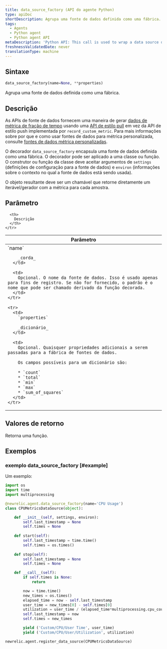 ```yaml
---
title: data_source_factory (API do agente Python)
type: apiDoc
shortDescription: Agrupa uma fonte de dados definida como uma fábrica.
tags:
  - Agents
  - Python agent
  - Python agent API
metaDescription: 'Python API: This call is used to wrap a data source defined as a factory.'
freshnessValidatedDate: never
translationType: machine
---
```


## Sintaxe

```py
data_source_factory(name=None, **properties)
```

Agrupa uma fonte de dados definida como uma fábrica.

## Descrição

As APIs de fonte de dados fornecem uma maneira de gerar [dados de métrica de fração de tempo](/docs/data-analysis/metrics/analyze-your-metrics/data-collection-metric-timeslice-event-data#timeslice-data) usando uma [API de estilo pull](/docs/agents/python-agent/supported-features/python-custom-metrics#push-versus-pull-interfaces) em vez da API de estilo push implementada por `record_custom_metric`. Para mais informações sobre por que e como usar fontes de dados para métrica personalizada, consulte [fontes de dados métrica personalizadas](/docs/agents/python-agent/supported-features/python-custom-metrics#custom-metric-data-sources).

O decorador `data_source_factory` encapsula uma fonte de dados definida como uma fábrica. O decorador pode ser aplicado a uma classe ou função. O construtor ou função da classe deve aceitar argumentos de `settings` (definições de configuração para a fonte de dados) e `environ` (informações sobre o contexto no qual a fonte de dados está sendo usada).

O objeto resultante deve ser um chamável que retorne diretamente um iterável/gerador com a métrica para cada amostra.

## Parâmetro

<table>
  <thead>
    <tr>
      <th width="25%">
        Parâmetro
      </th>

      <th>
        Descrição
      </th>
    </tr>
  </thead>

  <tbody>
    <tr>
      <td>
        `name`

        _corda_
      </td>

      <td>
        Opcional. O nome da fonte de dados. Isso é usado apenas para fins de registro. Se não for fornecido, o padrão é o nome que pode ser chamado derivado da função decorada.
      </td>
    </tr>

    <tr>
      <td>
        `properties`

        _dicionário_
      </td>

      <td>
        Opcional. Quaisquer propriedades adicionais a serem passadas para a fábrica de fontes de dados.

        Os campos possíveis para um dicionário são:

        * `count`
        * `total`
        * `min`
        * `max`
        * `sum_of_squares`
      </td>
    </tr>
  </tbody>
</table>

## Valores de retorno

Retorna uma função.

## Exemplos

### exemplo data_source_factory [#example]

Um exemplo:

```py
import os
import time
import multiprocessing

@newrelic.agent.data_source_factory(name='CPU Usage')
class CPUMetricsDataSource(object):

    def __init__(self, settings, environ):
        self.last_timestamp = None
        self.times = None
 
    def start(self):
        self.last_timestamp = time.time()
        self.times = os.times()
 
    def stop(self):
        self.last_timestamp = None
        self.times = None

    def __call__(self):
        if self.times is None:
            return

        now = time.time()
        new_times = os.times()
        elapsed_time = now - self.last_timestamp
        user_time = new_times[0] - self.times[0]
        utilization = user_time / (elapsed_time*multiprocessing.cpu_count())
        self.last_timestamp = now
        self.times = new_times

        yield ('Custom/CPU/User Time', user_time)
        yield ('Custom/CPU/User/Utilization', utilization)

newrelic.agent.register_data_source(CPUMetricsDataSource)
```
